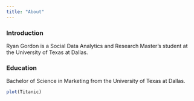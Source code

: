 ---
title: "About"
---

### Introduction

Ryan Gordon is a Social Data Analytics and Research Master's student at the University of Texas at Dallas.

### Education

Bachelor of Science in Marketing from the University of Texas at Dallas.

```{r}
plot(Titanic)
```

